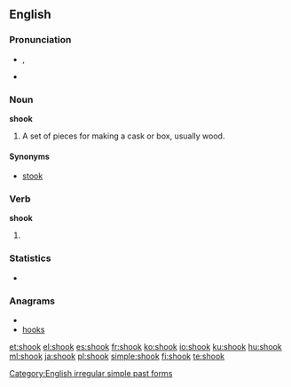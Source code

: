 ==English==

===Pronunciation===
* {{IPA|/ʃʊk/}}, {{SAMPA|/SUk/}}
* {{audio|en-us-shook.ogg|Audio (US)}}
*: {{rhymes|ʊk}}

===Noun===
'''shook'''

# A set of pieces for making a cask or box, usually wood.

====Synonyms====
* [[stook]]

===Verb===
'''shook'''

# {{simple past of|[[shake]]}}

===Statistics===
* {{rank|loss|spot|wonderful|943|shook|fit|distribute|ordinary}}

===Anagrams===
* {{alphagram|hkoos}}
* [[hooks#English|hooks]]

[[Category:English irregular simple past forms]]

[[et:shook]]
[[el:shook]]
[[es:shook]]
[[fr:shook]]
[[ko:shook]]
[[io:shook]]
[[ku:shook]]
[[hu:shook]]
[[ml:shook]]
[[ja:shook]]
[[pl:shook]]
[[simple:shook]]
[[fi:shook]]
[[te:shook]]